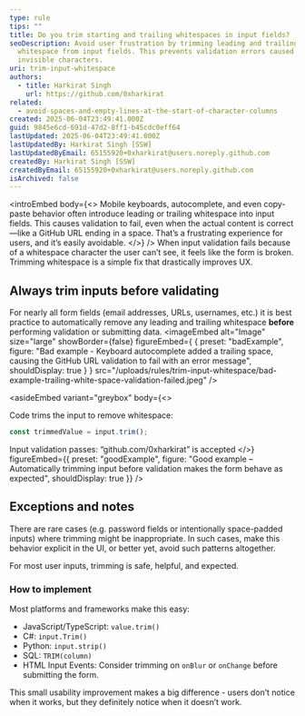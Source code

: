 ```yaml
---
type: rule
tips: ""
title: Do you trim starting and trailing whitespaces in input fields?
seoDescription: Avoid user frustration by trimming leading and trailing
  whitespace from input fields. This prevents validation errors caused by
  invisible characters.
uri: trim-input-whitespace
authors:
  - title: Harkirat Singh
    url: https://github.com/0xharkirat
related:
  - avoid-spaces-and-empty-lines-at-the-start-of-character-columns
created: 2025-06-04T23:49:41.000Z
guid: 9845e6cd-691d-47d2-8ff1-b45cdc0eff64
lastUpdated: 2025-06-04T23:49:41.000Z
lastUpdatedBy: Harkirat Singh [SSW]
lastUpdatedByEmail: 65155920+0xharkirat@users.noreply.github.com
createdBy: Harkirat Singh [SSW]
createdByEmail: 65155920+0xharkirat@users.noreply.github.com
isArchived: false
---
```

<introEmbed
  body={<>
Mobile keyboards, autocomplete, and even copy-paste behavior often introduce leading or trailing whitespace into input fields. This causes validation to fail, even when the actual content is correct—like a GitHub URL ending in a space. That’s a frustrating experience for users, and it’s easily avoidable.
  </>}
/>
When input validation fails because of a whitespace character the user can’t see, it feels like the form is broken. Trimming whitespace is a simple fix that drastically improves UX.

## Always trim inputs before validating

For nearly all form fields (email addresses, URLs, usernames, etc.) it is best practice to automatically remove any leading and trailing whitespace **before** performing validation or submitting data.
<imageEmbed
  alt="Image"
  size="large"
  showBorder={false}
  figureEmbed={ {
    preset: "badExample",
    figure: "Bad example - Keyboard autocomplete added a trailing space, causing the GitHub URL validation to fail with an error message",
    shouldDisplay: true
  } }
  src="/uploads/rules/trim-input-whitespace/bad-example-trailing-white-space-validation-failed.jpeg"
/>

<asideEmbed
  variant="greybox"
  body={<>
    
Code trims the input to remove whitespace:

```js
const trimmedValue = input.trim();
```

Input validation passes: “github.com/0xharkirat” is accepted
  </>}
  figureEmbed={{
    preset: "goodExample",
    figure: "Good example – Automatically trimming input before validation makes the form behave as expected",
    shouldDisplay: true
  }}
/>

## Exceptions and notes

There are rare cases (e.g. password fields or intentionally space-padded inputs) where trimming might be inappropriate. In such cases, make this behavior explicit in the UI, or better yet, avoid such patterns altogether.

For most user inputs, trimming is safe, helpful, and expected.

### How to implement

Most platforms and frameworks make this easy:

* JavaScript/TypeScript: `value.trim()`
* C#: `input.Trim()`
* Python: `input.strip()`
* SQL: `TRIM(column)`
* HTML Input Events: Consider trimming on `onBlur` or `onChange` before submitting the form.

This small usability improvement makes a big difference - users don’t notice when it works, but they definitely notice when it doesn’t work.
